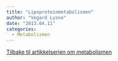 ```yaml
---
title: "Lipoproteinmetabolismen"
author: "Vegard Lysne"
date: "2013.04.11"
categories: 
  - Metabolismen
---
```


[Tilbake til artikkelserien om metabolismen](../../metabolismen.html)
